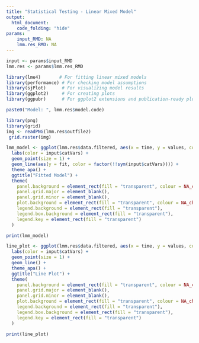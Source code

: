 ```yaml
---
title: "Statistical Testing - Linear Mixed Model"
output:
  html_document:
    code_folding: "hide"
params:
    input_RMD: NA
    lmm.res_RMD: NA
---
```


```r
input <- params$input_RMD
lmm.res <- params$lmm.res_RMD
```

```r
library(lme4)       # For fitting linear mixed models
library(performance) # For checking model assumptions
library(sjPlot)      # For visualizing model results
library(ggplot2)     # For creating plots
library(ggpubr)      # For ggplot2 extensions and publication-ready plots
```

```r
paste0("Model: ", lmm.res$model.code)
```

```r
library(png)
library(grid)
img <- readPNG(lmm.res$outfile2)
 grid.raster(img)
```


```r
lmm_model <- ggplot(lmm.res$data.filtered, aes(x = time, y = values, color = factor(!!sym(input$catVars)), group = factor(id))) +
  labs(color = input$catVars) +
  geom_point(size = 1) +
  geom_line(aes(y = fit, color = factor(!!sym(input$catVars)))) +
  theme_apa() +
  ggtitle("Fitted Model") +
  theme(
    panel.background = element_rect(fill = "transparent", colour = NA_character_),
    panel.grid.major = element_blank(),
    panel.grid.minor = element_blank(),
    plot.background = element_rect(fill = "transparent", colour = NA_character_),
    legend.background = element_rect(fill = "transparent"),
    legend.box.background = element_rect(fill = "transparent"),
    legend.key = element_rect(fill = "transparent")
  )

print(lmm_model)
```

```r
line_plot <- ggplot(lmm.res$data.filtered, aes(x = time, y = values, color = factor(!!sym(input$catVars)), group = factor(id))) +
  labs(color = input$catVars) +
  geom_point(size = 1) +
  geom_line() +
  theme_apa() +
  ggtitle("Line Plot") +
  theme(
    panel.background = element_rect(fill = "transparent", colour = NA_character_),
    panel.grid.major = element_blank(),
    panel.grid.minor = element_blank(),
    plot.background = element_rect(fill = "transparent", colour = NA_character_),
    legend.background = element_rect(fill = "transparent"),
    legend.box.background = element_rect(fill = "transparent"),
    legend.key = element_rect(fill = "transparent")
  )

print(line_plot)
```
